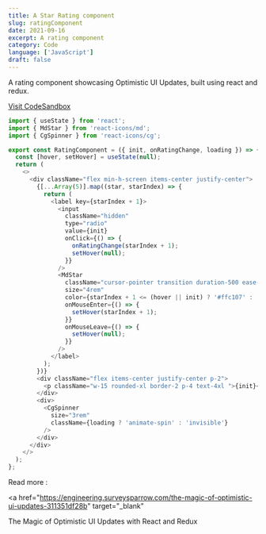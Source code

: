 ```yaml
---
title: A Star Rating component
slug: ratingComponent
date: 2021-09-16
excerpt: A rating component
category: Code
language: ['JavaScript']
draft: false
---
```


A rating component showcasing Optimistic UI Updates, built using react and redux.

<a href="https://codesandbox.io/s/optimistic-ui-example-sl32o" target="_blank">
  Visit CodeSandbox
</a>

```js
import { useState } from 'react';
import { MdStar } from 'react-icons/md';
import { CgSpinner } from 'react-icons/cg';

export const RatingComponent = ({ init, onRatingChange, loading }) => {
  const [hover, setHover] = useState(null);
  return (
    <>
      <div className="flex min-h-screen items-center justify-center">
        {[...Array(5)].map((star, starIndex) => {
          return (
            <label key={starIndex + 1}>
              <input
                className="hidden"
                type="radio"
                value={init}
                onClick={() => {
                  onRatingChange(starIndex + 1);
                  setHover(null);
                }}
              />
              <MdStar
                className="cursor-pointer transition duration-500 ease-in-out"
                size="4rem"
                color={starIndex + 1 <= (hover || init) ? '#ffc107' : '#dedede'}
                onMouseEnter={() => {
                  setHover(starIndex + 1);
                }}
                onMouseLeave={() => {
                  setHover(null);
                }}
              />
            </label>
          );
        })}
        <div className="flex items-center justify-center p-2">
          <p className="w-15 rounded-xl border-2 p-4 text-4xl ">{init}</p>
        </div>
        <div>
          <CgSpinner
            size="3rem"
            className={loading ? 'animate-spin' : 'invisible'}
          />
        </div>
      </div>
    </>
  );
};
```

Read more :

<a
  href="https://engineering.surveysparrow.com/the-magic-of-optimistic-ui-updates-311351df28b"
  target="_blank"
>
  The Magic of Optimistic UI Updates with React and Redux
</a>
